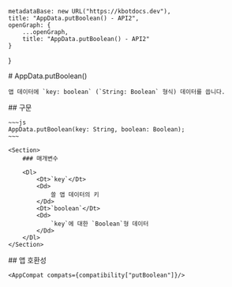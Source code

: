 
    metadataBase: new URL("https://kbotdocs.dev"),
    title: "AppData.putBoolean() - API2",
    openGraph: {
        ...openGraph,
        title: "AppData.putBoolean() - API2"
    }
}

<Section>
    # AppData.putBoolean()

    앱 데이터에 `key: boolean` (`String: Boolean` 형식) 데이터를 씁니다.
</Section>
<Section>
    ## 구문

    ~~~js
    AppData.putBoolean(key: String, boolean: Boolean);
    ~~~

    <Section>
        ### 매개변수

        <Dl>
            <Dt>`key`</Dt>
            <Dd>
                쓸 앱 데이터의 키
            </Dd>
            <Dt>`boolean`</Dt>
            <Dd>
                `key`에 대한 `Boolean`형 데이터
            </Dd>
        </Dl>
    </Section>
</Section>
<Section>
    ## 앱 호환성

    <AppCompat compats={compatibility["putBoolean"]}/>
</Section>